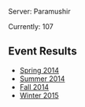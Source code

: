 


Server: Paramushir

Currently: 107

==Event Results==
*[https://docs.google.com/spreadsheets/d/1pQpVyGwlrtHbzsWdFH8AneT7bMcbD4d_taShdJ2Kk8Q/edit?usp=sharing Spring 2014]
*[https://docs.google.com/spreadsheets/d/1u03Nlui-2L0sfJ9khtimSvmlZ32HcQi_aw7-_hiUpHU/edit?usp=sharing Summer 2014]
*[https://docs.google.com/spreadsheets/d/1NdZ_0BVAwhftGVLMOa9x_rCqrcqLQP27TenIliEO_lI/edit?usp=sharing Fall 2014]
*[https://docs.google.com/spreadsheets/d/1GvqTltyQs_BugUWZmCFZqMakRkoCoz6EMdJwcmc6ako/edit?usp=sharing Winter 2015]